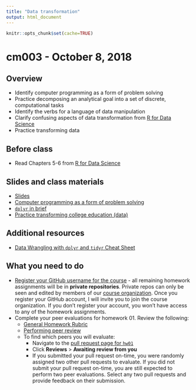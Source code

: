 ```yaml
---
title: "Data transformation"
output: html_document
---
```


```r
knitr::opts_chunk$set(cache=TRUE)
```

# cm003 - October 8, 2018

## Overview

* Identify computer programming as a form of problem solving
* Practice decomposing an analytical goal into a set of discrete, computational tasks
* Identify the verbs for a language of data manipulation
* Clarify confusing aspects of data transformation from [R for Data Science](http://r4ds.had.co.nz/transform.html)
* Practice transforming data

## Before class

* Read Chapters 5-6 from [R for Data Science](http://r4ds.had.co.nz/)

## Slides and class materials

* [Slides](extras/cm003_slides.html)
* [Computer programming as a form of problem solving](datawrangle_problem_solve.html)
* [`dplyr` in brief](datawrangle_dplyr.html)
* [Practice transforming college education (data)](datawrangle_transform_college.html)

## Additional resources

* [Data Wrangling with `dplyr` and `tidyr` Cheat Sheet](https://www.rstudio.com/wp-content/uploads/2015/02/data-wrangling-cheatsheet.pdf)

## What you need to do

* [Register your GitHub username for the course](https://goo.gl/forms/96MlxifdxxNJxuHt2) - all remaining homework assignments will be in **private repositories**. Private repos can only be seen and edited by members of our [course organization](https://github.com/uc-cfss). Once you register your GitHub account, I will invite you to join the course organization. If you don't register your account, you won't have access to any of the homework assignments.
* Complete your peer evaluations for homework 01. Review the following:
    * [General Homework Rubric](https://cfss.uchicago.edu/hw00_homework_grading.html)
    * [Performing peer review](https://cfss.uchicago.edu/hw00_peer-review.html)
    * To find which peers you will evaluate:
        * Navigate to the [pull request page for `hw01`](https://github.com/uc-cfss/hw01/pulls)
        * Click **Reviews** > **Awaiting review from you**
        * If you submitted your pull request on-time, you were randomly assigned two other pull requests to evaluate. If you did not submit your pull request on-time, you are still expected to perform two peer evaluations. Select any two pull requests and provide feedback on their submission.
